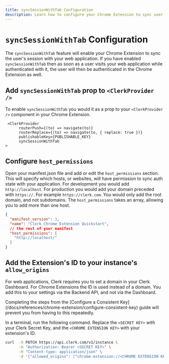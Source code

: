 ```yaml
---
title: syncSessionWithTab Configuration
description: Learn how to configure your Chrome Extension to sync user authentication with your web application
---
```


# `syncSessionWithTab` Configuration

The `syncSessionWithTab` feature will enable your Chrome Extension to sync the user's session with your web application. If you have enabled `syncSessionWithTab` then as soon as a user visits your web application while authenticated with it, the user will then be authenticated in the Chrome Extension as well.

## Add `syncSessionWithTab` prop to `<ClerkProvider />`

To enable `syncSessionWithTab` you would it as a prop to your `<ClerkProvider />` component in your Chrome Extension.

```tsx {5}
 <ClerkProvider
      routerPush={(to) => navigate(to)}
      routerReplace={(to) => navigate(to, { replace: true })}
      publishableKey={PUBLISHABLE_KEY}
      syncSessionWithTab
>
```

## Configure `host_permissions`

Open your manifest.json file and add or edit the `host_permissions` section. This will specify which hosts, or websites, will have permission to sync auth state with your application. For development you would add `http://localhost`. For production you would add your domain preceded with `https://`. For example `https://clerk.com`. You would only add the root domain, and not subdomains. The `host_permissions` takes an array, allowing you to add more than one host.

```json filename="/manifest.json" {6}
{
  "manifest_version": 3,
  "name": "Clerk Chrome Extension Quickstart",
  // the rest of your manifest
  "host_permissions": [
    "http://localhost/"
  ]
}
```

## Add the Extension's ID to your instance's `allow_origins`

For web applications, Clerk requires you to set a domain in your Clerk Dashboard. For Chrome Extensions the ID is used instead of a domain. You add this to your settings via the Backend API, and not via the Dashboard.

<Callout type="info">
Completing the steps from the [Configure a Consistent Key](/docs/references/chrome-extension/configure-consistent-key) guide will prevent you from having to this repeatedly.

</Callout>

In a terminal, run the following command. Replace the `<SECRET KEY>` with your Clerk Secret Key, and the `<CHROME EXTENSION KEY>` with your extension's ID.

```bash
curl  -X PATCH https://api.clerk.com/v1/instance \
      -H "Authorization: Bearer <SECRET KEY>" \
      -H "Content-type: application/json" \
      -d '{"allowed_origins": ["chrome-extension://<CHROME EXTENSION KEY>"]}'
```
